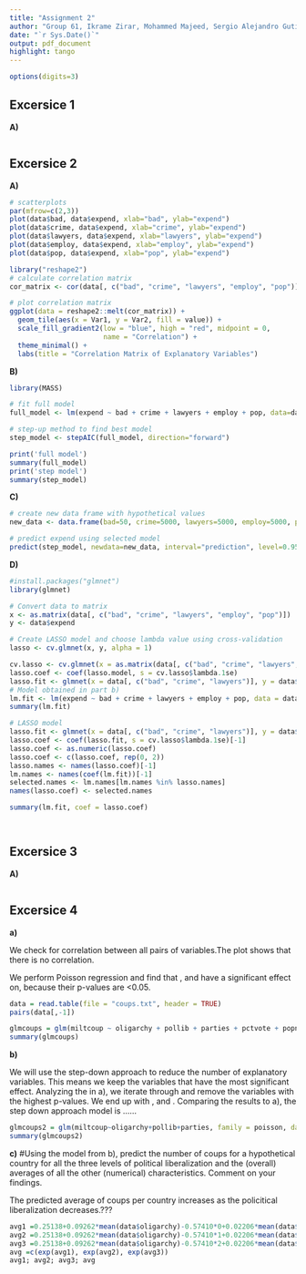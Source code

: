---
title: "Assignment 2"
author: "Group 61, Ikrame Zirar, Mohammed Majeed, Sergio Alejandro Gutierrez Maury"
date: "`r Sys.Date()`"
output: pdf_document
highlight: tango
---

```{r echo=FALSE}
options(digits=3)
```

## Excersice 1
**A)**

```{r}
```

## Excersice 2
**A)**



```{r}
# scatterplots
par(mfrow=c(2,3))
plot(data$bad, data$expend, xlab="bad", ylab="expend")
plot(data$crime, data$expend, xlab="crime", ylab="expend")
plot(data$lawyers, data$expend, xlab="lawyers", ylab="expend")
plot(data$employ, data$expend, xlab="employ", ylab="expend")
plot(data$pop, data$expend, xlab="pop", ylab="expend")
```


```{r}
library("reshape2")
# calculate correlation matrix
cor_matrix <- cor(data[, c("bad", "crime", "lawyers", "employ", "pop")])

# plot correlation matrix
ggplot(data = reshape2::melt(cor_matrix)) +
  geom_tile(aes(x = Var1, y = Var2, fill = value)) +
  scale_fill_gradient2(low = "blue", high = "red", midpoint = 0,
                       name = "Correlation") +
  theme_minimal() +
  labs(title = "Correlation Matrix of Explanatory Variables")

```

**B)**

```{r}
library(MASS)

# fit full model
full_model <- lm(expend ~ bad + crime + lawyers + employ + pop, data=data)

# step-up method to find best model
step_model <- stepAIC(full_model, direction="forward")

print('full model')
summary(full_model)
print('step model')
summary(step_model)

```
**C)**

```{r}
# create new data frame with hypothetical values
new_data <- data.frame(bad=50, crime=5000, lawyers=5000, employ=5000, pop=5000)

# predict expend using selected model
predict(step_model, newdata=new_data, interval="prediction", level=0.95)

```
**D)**

```{r}
#install.packages("glmnet")
library(glmnet)

# Convert data to matrix
x <- as.matrix(data[, c("bad", "crime", "lawyers", "employ", "pop")])
y <- data$expend

# Create LASSO model and choose lambda value using cross-validation
lasso <- cv.glmnet(x, y, alpha = 1)

cv.lasso <- cv.glmnet(x = as.matrix(data[, c("bad", "crime", "lawyers", "employ", "pop")]), y = data$expend, alpha = 1, nfolds = 10)
lasso.coef <- coef(lasso.model, s = cv.lasso$lambda.1se)
lasso.fit <- glmnet(x = data[, c("bad", "crime", "lawyers")], y = data$expend, alpha = 1)
# Model obtained in part b)
lm.fit <- lm(expend ~ bad + crime + lawyers + employ + pop, data = data)
summary(lm.fit)

# LASSO model
lasso.fit <- glmnet(x = data[, c("bad", "crime", "lawyers")], y = data$expend, alpha = 1)
lasso.coef <- coef(lasso.fit, s = cv.lasso$lambda.1se)[-1]
lasso.coef <- as.numeric(lasso.coef)
lasso.coef <- c(lasso.coef, rep(0, 2))
lasso.names <- names(lasso.coef)[-1]
lm.names <- names(coef(lm.fit))[-1]
selected.names <- lm.names[lm.names %in% lasso.names]
names(lasso.coef) <- selected.names

summary(lm.fit, coef = lasso.coef)




```


## Excersice 3
**A)**

```{r}
```

## Excersice 4
**a)**

We check for correlation between all pairs of variables.The plot shows that there is no correlation.

We perform Poisson regression and find that \texttt{oligarchy}, \texttt{pollib} and \texttt{parties} have a significant effect on\texttt{miltcoup}, because their p-values are <0.05.

```{r}
data = read.table(file = "coups.txt", header = TRUE)
pairs(data[,-1])
```

```{r}
glmcoups = glm(miltcoup ~ oligarchy + pollib + parties + pctvote + popn + size + numelec + numregim, family = poisson, data = data)
summary(glmcoups)
```

**b)**

We will use the step-down approach to reduce the number of explanatory variables. This means we keep the variables that have the most significant effect.
Analyzing the \texttt{summary} in a), we iterate through and remove the variables with the highest p-values. We end up with \texttt{oligarchy}, \texttt{pollib} and \texttt{parties}. Comparing the results to a), the step down approach model is ......
```{r}
glmcoups2 = glm(miltcoup~oligarchy+pollib+parties, family = poisson, data = data)
summary(glmcoups2)
```



**c)**
#Using the model from b), predict the number of coups for a hypothetical country for all the three levels of political liberalization and the (overall) averages of all the other (numerical) characteristics. Comment on your findings.

The predicted average of coups per country increases as the policitical liberalization decreases.???

```{r}
avg1 =0.25138+0.09262*mean(data$oligarchy)-0.57410*0+0.02206*mean(data$parties)
avg2 =0.25138+0.09262*mean(data$oligarchy)-0.57410*1+0.02206*mean(data$parties)
avg3 =0.25138+0.09262*mean(data$oligarchy)-0.57410*2+0.02206*mean(data$parties)
avg =c(exp(avg1), exp(avg2), exp(avg3))
avg1; avg2; avg3; avg
```
